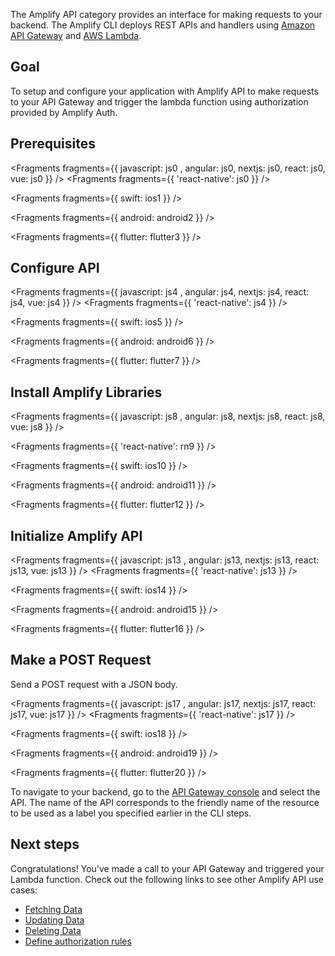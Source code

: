 The Amplify API category provides an interface for making requests to your backend. The Amplify CLI deploys REST APIs and handlers using [Amazon API Gateway](http://docs.aws.amazon.com/apigateway/latest/developerguide/) and [AWS Lambda](http://docs.aws.amazon.com/lambda/latest/dg/).

## Goal

To setup and configure your application with Amplify API to make requests to your API Gateway and trigger the lambda function using authorization provided by Amplify Auth.

## Prerequisites


<Fragments fragments={{  javascript: js0 , angular: js0, nextjs: js0, react: js0, vue: js0 }} />
<Fragments fragments={{ 'react-native': js0 }} />


<Fragments fragments={{ swift: ios1 }} />


<Fragments fragments={{ android: android2 }} />


<Fragments fragments={{ flutter: flutter3 }} />

## Configure API


<Fragments fragments={{  javascript: js4 , angular: js4, nextjs: js4, react: js4, vue: js4 }} />
<Fragments fragments={{ 'react-native': js4 }} />


<Fragments fragments={{ swift: ios5 }} />


<Fragments fragments={{ android: android6 }} />


<Fragments fragments={{ flutter: flutter7 }} />

## Install Amplify Libraries


<Fragments fragments={{  javascript: js8 , angular: js8, nextjs: js8, react: js8, vue: js8 }} />


<Fragments fragments={{ 'react-native': rn9 }} />


<Fragments fragments={{ swift: ios10 }} />


<Fragments fragments={{ android: android11 }} />


<Fragments fragments={{ flutter: flutter12 }} />

## Initialize Amplify API


<Fragments fragments={{  javascript: js13 , angular: js13, nextjs: js13, react: js13, vue: js13 }} />
<Fragments fragments={{ 'react-native': js13 }} />


<Fragments fragments={{ swift: ios14 }} />


<Fragments fragments={{ android: android15 }} />


<Fragments fragments={{ flutter: flutter16 }} />

## Make a POST Request

Send a POST request with a JSON body.


<Fragments fragments={{  javascript: js17 , angular: js17, nextjs: js17, react: js17, vue: js17 }} />
<Fragments fragments={{ 'react-native': js17 }} />


<Fragments fragments={{ swift: ios18 }} />


<Fragments fragments={{ android: android19 }} />


<Fragments fragments={{ flutter: flutter20 }} />

To navigate to your backend, go to the [API Gateway console](https://aws.amazon.com/apigateway) and select the API. The name of the API corresponds to the friendly name of the resource to be used as a label you specified earlier in the CLI steps.

## Next steps

Congratulations! You've made a call to your API Gateway and triggered your Lambda function. Check out the following links to see other Amplify API use cases:

- [Fetching Data](/lib/restapi/fetch)
- [Updating Data](/lib/restapi/update)
- [Deleting Data](/lib/restapi/delete)
- [Define authorization rules](/lib/restapi/authz)
